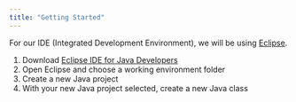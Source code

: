 ```yaml
---
title: "Getting Started"
---
```


For our IDE (Integrated Development Environment), we will be using [Eclipse](https://www.eclipse.org/).


1. Download [Eclipse IDE for Java Developers](https://www.eclipse.org/downloads/)
1. Open Eclipse and choose a working environment folder
1. Create a new Java project
1. With your new Java project selected, create a new Java class